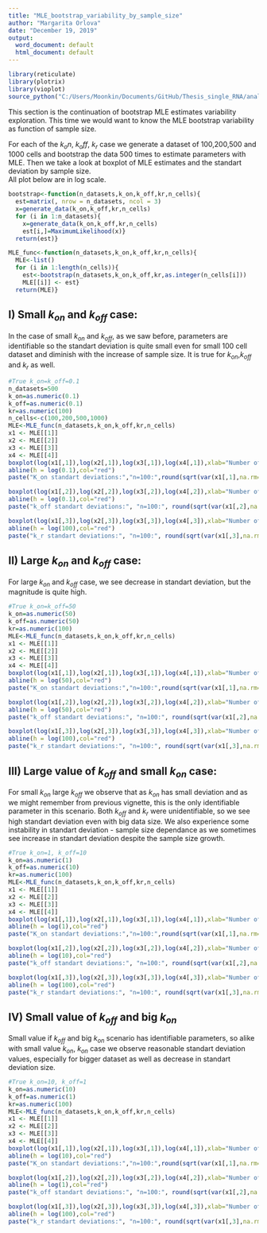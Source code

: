 ---
title: "MLE_bootstrap_variability_by_sample_size"
author: "Margarita Orlova"
date: "December 19, 2019"
output:
  word_document: default
  html_document: default
---

```{r, echo=FALSE}
library(reticulate)
library(plotrix)
library(vioplot)
source_python("C:/Users/Moonkin/Documents/GitHub/Thesis_single_RNA/analysis/MLE.py")
```

This section is the continuation of bootstrap MLE estimates variability exploration. This time we would want to know the MLE bootstrap variability as function of sample size.

For each of the $k_on$, $k_off$, $k_r$ case we generate a dataset of 100,200,500 and 1000 cells and bootstrap the data 500 times to estimate parameters with MLE. Then we take a look at boxplot of MLE estimates and the standart deviation by sample size.  
All plot below are in log scale.

```{r}
bootstrap<-function(n_datasets,k_on,k_off,kr,n_cells){
  est=matrix(, nrow = n_datasets, ncol = 3)
  x=generate_data(k_on,k_off,kr,n_cells)
  for (i in 1:n_datasets){
    x=generate_data(k_on,k_off,kr,n_cells)
    est[i,]=MaximumLikelihood(x)}
  return(est)}

MLE_func<-function(n_datasets,k_on,k_off,kr,n_cells){
  MLE<-list()
  for (i in 1:length(n_cells)){
    est<-bootstrap(n_datasets,k_on,k_off,kr,as.integer(n_cells[i]))
    MLE[[i]] <- est}
  return(MLE)}
```


## I) Small $k_{on}$ and $k_{off}$ case:

In the case of small $k_{on}$ and $k_{off}$, as we saw before, parameters are identifiable so the standart deviation is quite small even for small 100 cell dataset and diminish with the increase of sample size. It is true for $k_{on}$,$k_{off}$ and $k_{r}$ as well.

```{r}
#True k_on=k_off=0.1
n_datasets=500
k_on=as.numeric(0.1)
k_off=as.numeric(0.1)
kr=as.numeric(100)
n_cells<-c(100,200,500,1000)
MLE<-MLE_func(n_datasets,k_on,k_off,kr,n_cells)
x1 <- MLE[[1]]
x2 <- MLE[[2]]
x3 <- MLE[[3]]
x4 <- MLE[[4]]
boxplot(log(x1[,1]),log(x2[,1]),log(x3[,1]),log(x4[,1]),xlab="Number of cells",names=c("100", "200","500", "1000"),main="k_on MLE bootstrap, true k_on=0.1")
abline(h = log(0.1),col="red")
paste("K_on standart deviations:","n=100:",round(sqrt(var(x1[,1],na.rm=TRUE)),3), "; n=200:",round(sqrt(var(x2[,1],na.rm=TRUE)),3), "; n=500:", round(sqrt(var(x3[,1],na.rm=TRUE)),3), "; n=1000:",round(sqrt(var(x4[,1],na.rm=TRUE)),3))

boxplot(log(x1[,2]),log(x2[,2]),log(x3[,2]),log(x4[,2]),xlab="Number of cells",names=c("100", "200","500", "1000"),main="k_off MLE bootstrap, true k_off=0.1")
abline(h = log(0.1),col="red")
paste("k_off standart deviations:", "n=100:", round(sqrt(var(x1[,2],na.rm=TRUE)),3), "; n=200:",round(sqrt(var(x2[,2],na.rm=TRUE)),3), "; n=500:", round(sqrt(var(x3[,2],na.rm=TRUE)),3), "; n=1000: ", round(sqrt(var(x4[,2],na.rm=TRUE)),3))

boxplot(log(x1[,3]),log(x2[,3]),log(x3[,3]),log(x4[,3]),xlab="Number of cells",names=c("100", "200","500", "1000"),main="k_r MLE bootstrap, true k_r=100")
abline(h = log(100),col="red")
paste("k_r standart deviations:", "n=100:", round(sqrt(var(x1[,3],na.rm=TRUE)),3), "; n=200:",round(sqrt(var(x2[,3],na.rm=TRUE)),3), "; n=500:", round(sqrt(var(x3[,3],na.rm=TRUE)),3), "n=1000:", round(sqrt(var(x4[,3],na.rm=TRUE)),3))
```


## II) Large $k_{on}$ and $k_{off}$ case: 

For large $k_{on}$ and $k_{off}$ case, we see decrease in standart deviation, but the magnitude is quite high.

```{r,echo=FALSE}
#True k_on=k_off=50
k_on=as.numeric(50)
k_off=as.numeric(50)
kr=as.numeric(100)
MLE<-MLE_func(n_datasets,k_on,k_off,kr,n_cells)
x1 <- MLE[[1]]
x2 <- MLE[[2]]
x3 <- MLE[[3]]
x4 <- MLE[[4]]
boxplot(log(x1[,1]),log(x2[,1]),log(x3[,1]),log(x4[,1]),xlab="Number of cells",names=c("100", "200","500", "1000"),main="k_on MLE bootstrap, true k_on=50")
abline(h = log(50),col="red")
paste("K_on standart deviations:","n=100:",round(sqrt(var(x1[,1],na.rm=TRUE)),3), "; n=200:",round(sqrt(var(x2[,1],na.rm=TRUE)),3), "; n=500:", round(sqrt(var(x3[,1],na.rm=TRUE)),3), "; n=1000:",round(sqrt(var(x4[,1],na.rm=TRUE)),3))

boxplot(log(x1[,2]),log(x2[,2]),log(x3[,2]),log(x4[,2]),xlab="Number of cells",names=c("100", "200","500", "1000"),main="k_off MLE bootstrap, true k_off=50")
abline(h = log(50),col="red")
paste("k_off standart deviations:", "n=100:", round(sqrt(var(x1[,2],na.rm=TRUE)),3), "; n=200:",round(sqrt(var(x2[,2],na.rm=TRUE)),3), "; n=500:", round(sqrt(var(x3[,2],na.rm=TRUE)),3), "; n=1000: ", round(sqrt(var(x4[,2],na.rm=TRUE)),3))

boxplot(log(x1[,3]),log(x2[,3]),log(x3[,3]),log(x4[,3]),xlab="Number of cells",names=c("100", "200","500", "1000"),main="k_r MLE bootstrap, true k_r=100")
abline(h = log(100),col="red")
paste("k_r standart deviations:", "n=100:", round(sqrt(var(x1[,3],na.rm=TRUE)),3), "; n=200:",round(sqrt(var(x2[,3],na.rm=TRUE)),3), "; n=500:", round(sqrt(var(x3[,3],na.rm=TRUE)),3), "n=1000:", round(sqrt(var(x4[,3],na.rm=TRUE)),3))
```


## III) Large value of $k_{off}$ and small $k_{on}$ case:

For small $k_{on}$ large $k_{off}$ we observe that as $k_{on}$ has small deviation and as we might remember from previous vignette, this is the only identifiable parameter in this scenario. Both  $k_{off}$ and $k_{r}$ were unidentifiable, so we see high standart deviation even with big data size. We also experience some instability in standart deviation - sample size dependance as we sometimes see increase in standart deviation despite the sample size growth.

```{r, echo=FALSE}
#True k_on=1, k_off=10
k_on=as.numeric(1)
k_off=as.numeric(10)
kr=as.numeric(100)
MLE<-MLE_func(n_datasets,k_on,k_off,kr,n_cells)
x1 <- MLE[[1]]
x2 <- MLE[[2]]
x3 <- MLE[[3]]
x4 <- MLE[[4]]
boxplot(log(x1[,1]),log(x2[,1]),log(x3[,1]),log(x4[,1]),xlab="Number of cells",names=c("100", "200","500", "1000"),main="k_on MLE bootstrap, true k_on=1")
abline(h = log(1),col="red")
paste("K_on standart deviations:","n=100:",round(sqrt(var(x1[,1],na.rm=TRUE)),3), "; n=200:",round(sqrt(var(x2[,1],na.rm=TRUE)),3), "; n=500:", round(sqrt(var(x3[,1],na.rm=TRUE)),3), "; n=1000:",round(sqrt(var(x4[,1],na.rm=TRUE)),3))

boxplot(log(x1[,2]),log(x2[,2]),log(x3[,2]),log(x4[,2]),xlab="Number of cells",names=c("100", "200","500", "1000"),main="k_off MLE bootstrap, true k_off=10")
abline(h = log(10),col="red")
paste("k_off standart deviations:", "n=100:", round(sqrt(var(x1[,2],na.rm=TRUE)),3), "; n=200:",round(sqrt(var(x2[,2],na.rm=TRUE)),3), "; n=500:", round(sqrt(var(x3[,2],na.rm=TRUE)),3), "; n=1000: ", round(sqrt(var(x4[,2],na.rm=TRUE)),3))

boxplot(log(x1[,3]),log(x2[,3]),log(x3[,3]),log(x4[,3]),xlab="Number of cells",names=c("100", "200","500", "1000"),main="k_r MLE bootstrap, true k_r=100")
abline(h = log(100),col="red")
paste("k_r standart deviations:", "n=100:", round(sqrt(var(x1[,3],na.rm=TRUE)),3), "; n=200:",round(sqrt(var(x2[,3],na.rm=TRUE)),3), "; n=500:", round(sqrt(var(x3[,3],na.rm=TRUE)),3), "n=1000:", round(sqrt(var(x4[,3],na.rm=TRUE)),3))
```


## IV) Small value of $k_{off}$ and big $k_{on}$

Small value if $k_{off}$ and big $k_{on}$ scenario has identifiable parameters, so alike with small value $k_{on}$, $k_{on}$ case we observe reasonable standart deviation values, especially for bigger dataset as well as decrease in standart deviation size. 

```{r, echo=FALSE}
#True k_on=10, k_off=1
k_on=as.numeric(10)
k_off=as.numeric(1)
kr=as.numeric(100)
MLE<-MLE_func(n_datasets,k_on,k_off,kr,n_cells)
x1 <- MLE[[1]]
x2 <- MLE[[2]]
x3 <- MLE[[3]]
x4 <- MLE[[4]]
boxplot(log(x1[,1]),log(x2[,1]),log(x3[,1]),log(x4[,1]),xlab="Number of cells",names=c("100", "200","500", "1000"),main="k_on MLE bootstrap, true k_on=10")
abline(h = log(10),col="red")
paste("K_on standart deviations:","n=100:",round(sqrt(var(x1[,1],na.rm=TRUE)),3), "; n=200:",round(sqrt(var(x2[,1],na.rm=TRUE)),3), "; n=500:", round(sqrt(var(x3[,1],na.rm=TRUE)),3), "; n=1000:",round(sqrt(var(x4[,1],na.rm=TRUE)),3))

boxplot(log(x1[,2]),log(x2[,2]),log(x3[,2]),log(x4[,2]),xlab="Number of cells",names=c("100", "200","500", "1000"),main="k_off MLE bootstrap, true k_off=1")
abline(h = log(1),col="red")
paste("k_off standart deviations:", "n=100:", round(sqrt(var(x1[,2],na.rm=TRUE)),3), "; n=200:",round(sqrt(var(x2[,2],na.rm=TRUE)),3), "; n=500:", round(sqrt(var(x3[,2],na.rm=TRUE)),3), "; n=1000: ", round(sqrt(var(x4[,2],na.rm=TRUE)),3))

boxplot(log(x1[,3]),log(x2[,3]),log(x3[,3]),log(x4[,3]),xlab="Number of cells",names=c("100", "200","500", "1000"),main="k_r MLE bootstrap, true k_r=100")
abline(h = log(100),col="red")
paste("k_r standart deviations:", "n=100:", round(sqrt(var(x1[,3],na.rm=TRUE)),3), "; n=200:",round(sqrt(var(x2[,3],na.rm=TRUE)),3), "; n=500:", round(sqrt(var(x3[,3],na.rm=TRUE)),3), "n=1000:", round(sqrt(var(x4[,3],na.rm=TRUE)),3))

```




